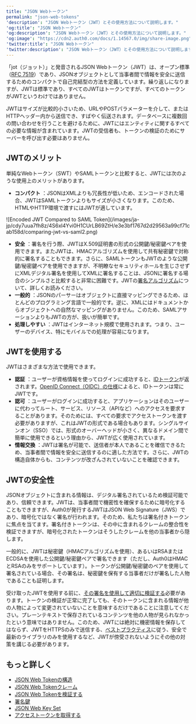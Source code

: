 ```yaml
---
title: "JSON Webトークン"
permalink: "json-web-tokens"
'description': "JSON Webトークン（JWT）とその使用方法について説明します。"
'og:title': "JSON Webトークン"
'og:description': "JSON Webトークン（JWT）とその使用方法について説明します。"
'og:image': "https://cdn2.auth0.com/docs/1.14567.0/img/share-image.png"
'twitter:title': "JSON Webトークン"
'twitter:description': "JSON Webトークン（JWT）とその使用方法について説明します。"
---
```


「jot（ジョット）」と発音されるJSON Webトークン（<Tooltip data-tooltip-id="react-containers-DefinitionTooltip-3" href="/ja-jp/glossary?term=json-web-token" tip="JSON Web Token（JWT）: 二者間のクレームを安全に表現するために使用される標準IDトークン形式（および多くの場合、アクセストークン形式）。" cta="用語集の表示">JWT</Tooltip>）は、オープン標準（[RFC 7519](https://tools.ietf.org/html/rfc7519)）であり、JSONオブジェクトとして当事者間で情報を安全に送信するためのコンパクトで自己完結型の方法を定義しています。繰り返しになりますが、JWTは標準であり、すべてのJWTはトークンですが、すべてのトークンがJWTというわけではありません。

JWTはサイズが比較的小さいため、URLやPOSTパラメーターを介して、またはHTTPヘッダー内から送信でき、すばやく伝送されます。データベースに複数回の問い合わせを行うことを避けるために、JWTにはエンティティに関するすべての必要な情報が含まれています。JWTの受信者も、トークンの検証のためにサーバーを呼び出す必要はありません。

## JWTのメリット

単純なWebトークン（SWT）や<Tooltip data-tooltip-id="react-containers-DefinitionTooltip-1" href="/ja-jp/glossary?term=security-assertion-markup-language" tip="Security Assertion Markup Language（SAML）: パスワードなしに二者間で認証情報を交換できる標準化プロトコル。" cta="用語集の表示">SAML</Tooltip>トークンと比較すると、JWTには次のような使用上のメリットがあります。

* **コンパクト** ：JSONはXMLよりも冗長性が低いため、エンコードされた場合、JWTはSAMLトークンよりもサイズが小さくなります。このため、HTMLやHTTP環境で渡すにはJWTが適しています。

<Frame>![Encoded JWT Compared to SAML Token](/images/ja-jp/cdy7uua7fh8z/4S6xl4Yvi0H1CUrLB69ZtH/e3e3bf1767d2d29563a99cf71cab158d/comparing-jwt-vs-saml2.png)</Frame>

* **安全** ：署名を行う際、JWTはX.509証明書の形式の公開鍵/秘密鍵ペアを使用できます。またJWTは、HMACアルゴリズムを使用して共有秘密鍵で対称的に署名することもできます。さらに、SAMLトークンもJWTのような公開鍵/秘密鍵ペアを使用できますが、不明瞭なセキュリティホールを生じさせずにXMLデジタル署名を使用してXMLに署名することは、JSONに署名する場合のシンプルさと比較すると非常に困難です。JWTの[署名アルゴリズム](/ja-jp/tokens/concepts/signing-algorithms)について、詳しくお読みください。
* **一般的** ：JSONのパーサーはオブジェクトに直接マッピングできるため、ほとんどのプログラミング言語で一般的です。逆に、XMLにはドキュメントからオブジェクトへの自然なマッピングがありません。このため、SAMLアサーションよりもJWTの方が、扱いが簡単です。
* **処理しやすい** ：JWTはインターネット規模で使用されます。つまり、ユーザーのデバイス、特にモバイルでの処理が容易になります。

## JWTを使用する

JWTはさまざまな方法で使用できます。

* **認証** ：ユーザーが資格情報を使ってログインに成功すると、[IDトークン](/ja-jp/secure/tokens/id-tokens)が返されます。[OpenID Connect（OIDC）の仕様](https://openid.net/specs/openid-connect-core-1_0.html#IDToken)によると、IDトークンは常にJWTです。
* **認可** ：ユーザーがログインに成功すると、アプリケーションはそのユーザーに代わってルート、サービス、リソース（APIなど）へのアクセスを要求することがあります。そのためには、すべての要求でアクセストークンを渡す必要がありますが、これはJWTの形式である場合もあります。シングルサインオン（<Tooltip data-tooltip-id="react-containers-DefinitionTooltip-0" href="/ja-jp/glossary?term=single-sign-on" tip="シングルサインオン（SSO）: ユーザーが1つのアプリケーションにログインした後、そのユーザーを他のアプリケーションに自動的にログインさせるサービス。" cta="用語集の表示">SSO</Tooltip>）では、形式のオーバーヘッドが小さく、異なるドメイン間で簡単に使用できるという理由から、JWTが広く使用されています。
* **情報交換** ：JWTは署名が可能で、送信者が本人であることを確信できるため、当事者間で情報を安全に送信するのに適した方法です。さらに、JWTの構造自体からも、コンテンツが改ざんされていないことを確認できます。

## JWTの安全性

JSONオブジェクトに含まれる情報は、デジタル署名されているため検証可能であり、信頼できます。JWTは、当事者間で機密性を確保するために暗号化することもできますが、Auth0が発行するJWTはJSON Web Signature（JWS）であり、暗号化ではなく署名が行われます。そのため、私たちは署名付きトークンに焦点を当てます。署名付きトークンは、その中に含まれるクレームの整合性を検証できますが、暗号化されたトークンはそうしたクレームを他の当事者から隠します。

一般的に、JWTは秘密鍵（HMACアルゴリズムを使用）、あるいはRSAまたはECDSAを使用した公開鍵/秘密鍵ペアで署名できます（ただし、Auth0はHMACとRSAのみをサポートしています）。トークンが公開鍵/秘密鍵のペアを使用して署名されている場合、その署名は、秘密鍵を保有する当事者だけが署名した人物であることも証明します。

受け取ったJWTを使用する前に、[その署名を使用して適切に検証する](/ja-jp/secure/tokens/json-web-tokens/validate-json-web-tokens)必要があります。トークンの検証が正常に完了しても、そのトークンに含まれる情報が他の人物によって変更されていないことを意味するだけであることに注意してください。プレーンテキストで保存されているコンテンツを他の人物が見られなかったという意味ではありません。このため、JWTには絶対に機密情報を保存してはならず、JWTをHTTPSのみで送信する、[ベストプラクティス](/ja-jp/secure/tokens/token-best-practices)に従う、安全で最新のライブラリのみを使用するなど、JWTが傍受されないようにその他の対策を講じる必要があります。

## もっと詳しく

* [JSON Web Tokenの構造](/ja-jp/secure/tokens/json-web-tokens/json-web-token-structure)
* [JSON Web Tokenクレーム](/ja-jp/secure/tokens/json-web-tokens/json-web-token-claims)
* [JSON Web Tokenを検証する](/ja-jp/secure/tokens/json-web-tokens/validate-json-web-tokens)
* [署名鍵](/ja-jp/get-started/tenant-settings/signing-keys)
* [JSON Web Key Set](/ja-jp/secure/tokens/json-web-tokens/json-web-key-sets)
* [アクセストークンを取得する](/ja-jp/secure/tokens/access-tokens/get-access-tokens)